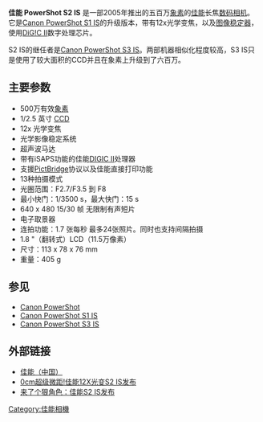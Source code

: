{{Infobox_Digicam |
  model   = [[Canon_PowerShot|Canon PowerShot]] S2 IS |
  image = [[File:CanonS2IS.jpg|250px]]|
  kind   = [[Multi_Function_Hybrid_camera|Multi Function Hybrid Camera]] |
  sensor   = 1/2.5 英寸 [[CCD|CCD]] |
  res = 2592 x 1944 (五百万[[象素|象素]]) |
  lens = fixed, 36-432 mm equiv. (12x optical zoom)|
  viewfinder = Electronic Viewfinder (EVF), 114,000 pixels, 100% coverage |
  storage = [[Secure_Digital|Secure Digital]] (SD), supports high-speed SD cards |
  shutter = 电子快门 |
  shutterRange = 1/3200 ～ 15 秒 |
  metering = Evaluative, Center Weighted, Spot |
  emode = Full auto, programmed, shutter-priority, aperture priority, manual, custom, panoramic, scene painter, scene, night, mountain, portrait, movie |
  mmode = Evaluative, Center Weighted, Spot |
  farea = 1 autofocus point,  |
  fmode = TTL, Center Area AF, Manual |
  cont = 2.4 frame/s., limited by card speed only |
  speedRange = 50-400 in 1 EV steps|
  rearLCD = 1.5 in (37 mm), 114,000 pixels, 100% coverage |
  flbkt = none |
  fcbkt = yes |
  WB = 6 presets, Auto and Manual |
  wbbkt = none |
  flash = Built-in, pop-up (electronic) |
  weight = 370 g (body only) |
  battery = 4x [[AA_batteries|AA batteries]] |
  obp = none
}}

'''佳能 PowerShot S2 IS''' 是一部2005年推出的五百万[[象素|象素]]的[[佳能|佳能]]长焦[[数码相机|数码相机]]。它是[[Canon_PowerShot_S1_IS|Canon PowerShot S1 IS]]的升级版本，带有12x光学变焦，以及[[图像稳定器|图像稳定器]]，使用[[DIGIC|DiG!C II]]数字处理芯片。

S2 IS的继任者是[[Canon_PowerShot_S3_IS|Canon PowerShot S3 IS]]。两部机器相似化程度较高，S3 IS只是使用了较大面积的CCD并且在象素上升级到了六百万。

== 主要参数 ==
*500万有效[[象素|象素]]
*1/2.5 英寸 [[CCD|CCD]]
*12x 光学变焦 
*光学影像稳定系统 
*超声波马达
*带有iSAPS功能的佳能[[DIGIC|DIGIC II]]处理器
*支援[[PictBridge|PictBridge]]协议以及佳能直接打印功能
*13种拍摄模式
*光圈范围：F2.7/F3.5 到 F8
*最小快门：1/3500 s，最大快门：15 s
*640 x 480 15/30 帧 无限制有声短片
*电子取景器
*连拍功能：1.7 张每秒 最多24张照片。同时也支持间隔拍摄
*1.8 "（翻转式）LCD（11.5万像素）
*尺寸：113 x 78 x 76 mm
*重量：405 g

== 参见 ==
*[[Canon_PowerShot|Canon PowerShot]]
*[[Canon_PowerShot_S1_IS|Canon PowerShot S1 IS]]
*[[Canon_PowerShot_S3_IS|Canon PowerShot S3 IS]]
== 外部链接 ==
*[http://www.canon.com.cn/ 佳能（中国）]{{Wayback|url=http://www.canon.com.cn/ |date=20071215103605 }}
*[http://www.pconline.com.cn/digital/dc/hangqing/hk/0505/625967.html 0cm超级微距!佳能12X光变S2 IS发布] {{Wayback|url=http://www.pconline.com.cn/digital/dc/hangqing/hk/0505/625967.html |date=20050817010959 }}
*[http://www.beareyes.com.cn/2/lib/200504/23/20050423118.htm 来了个狠角色：佳能S2 IS发布]{{Dead link|date=2020年3月 |bot=InternetArchiveBot |fix-attempted=yes }}

{{start box}}
{{succession box |
  title = Canon "SuperZoom" consumer digital camera |
  years = 2005 - [[May_2006|May 2006]] |
  before = [[Canon_PowerShot_S1_IS|Canon PowerShot S1 IS]]|
  after = [[Canon_PowerShot_S3_IS|Canon PowerShot S3 IS]]
}}
{{end box}}

[[Category:佳能相機|Category:佳能相機]]